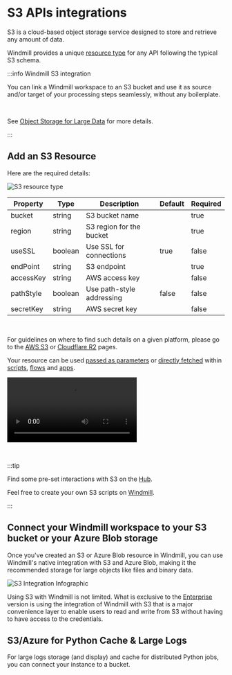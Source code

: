 
# S3 APIs integrations

S3 is a cloud-based object storage service designed to store and retrieve any amount of data.

Windmill provides a unique [resource type](https://hub.windmill.dev/resource_types/42/) for any API following the typical S3 schema.

:::info Windmill S3 integration

You can link a Windmill workspace to an S3 bucket and use it as source and/or target of your processing steps seamlessly, without any boilerplate.

<br/>

See [Object Storage for Large Data](../core_concepts/11_persistent_storage/large_data_files.mdx) for more details.

:::

## Add an S3 Resource

Here are the required details:

![S3 resource type](../assets/integrations/add-s3.png.webp)

| Property  | Type    | Description               | Default | Required |
| --------- | ------- | ------------------------- | ------- | -------- |
| bucket    | string  | S3 bucket name            |         | true     |
| region    | string  | S3 region for the bucket  |         | true     |
| useSSL    | boolean | Use SSL for connections   | true    | false    |
| endPoint  | string  | S3 endpoint               |         | true     |
| accessKey | string  | AWS access key            |         | false    |
| pathStyle | boolean | Use path-style addressing | false   | false    |
| secretKey | string  | AWS secret key            |         | false    |

<br/>

For guidelines on where to find such details on a given platform, please go to the [AWS S3](./aws-s3.mdx) or [Cloudflare R2](./cloudflare-r2.mdx) pages.

Your resource can be used [passed as parameters](../core_concepts/3_resources_and_types/index.mdx#passing-resources-as-parameters-to-scripts-preferred) or [directly fetched](../core_concepts/3_resources_and_types/index.mdx#fetching-them-from-within-a-script-by-using-the-wmill-client-in-the-respective-language) within [scripts](../script_editor/index.mdx), [flows](../flows/1_flow_editor.mdx) and [apps](../apps/0_app_editor/index.mdx).

<video
	className="border-2 rounded-xl object-cover w-full h-full dark:border-gray-800"
	controls
	src="/videos/add_resources_variables.mp4"
/>

<br/>

:::tip

Find some pre-set interactions with S3 on the [Hub](https://hub.windmill.dev/integrations/s3).

Feel free to create your own S3 scripts on [Windmill](../getting_started/00_how_to_use_windmill/index.mdx).

:::

## Connect your Windmill workspace to your S3 bucket or your Azure Blob storage

Once you've created an S3 or Azure Blob resource in Windmill, you can use Windmill's native integration with S3 and Azure Blob, making it the recommended storage for large objects like files and binary data.

![S3 Integration Infographic](../core_concepts/11_persistent_storage/s3_infographics.png "S3 Integration Infographic")

Using S3 with Windmill is not limited. What is exclusive to the [Enterprise](/pricing) version is using the integration of Windmill with S3 that is a major convenience layer to enable users to read and write from S3 without having to have access to the credentials.

<div className="grid grid-cols-2 gap-6 mb-4">
	<DocCard
		title="Object Storage for Large Data: S3, R2, MinIO, Azure Blob"
		description="Windmill comes with a native integration with S3 and Azure Blob, making it the recommended storage for large objects like files and binary data."
		href="/docs/core_concepts/persistent_storage/large_data_files"
	/>
</div>

## S3/Azure for Python Cache & Large Logs

For large logs storage (and display) and cache for distributed Python jobs, you can connect your instance to a bucket.

<div className="grid grid-cols-2 gap-6 mb-4">
	<DocCard
		title="S3/Azure for Python Cache & Large Logs"
		description="For large logs storage and cache for distributed Python jobs, you can connect your instance to a bucket."
		href="/docs/core_concepts/jobs#s3azure-for-python-cache--large-logs"
	/>
</div>